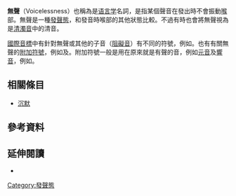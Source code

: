 {{About|1=語言學名詞|2=2020年的台灣同名電影|3=無聲 (2020年台灣電影)|4=可直譯為「無聲」的2020年韓國電影|5=收屍人 (韓國電影) }}
{{More footnotes|date=2020年10月}}
{{Expand language|en}}
{{Infobox IPA
| above = 無聲
| ipa symbol  = ◌̥
| decimal=805
}}
'''無聲'''（Voicelessness）也稱為是[[语言学|语言学]]名詞，是指某個聲音在發出時不會振動[[喉|喉]]部。無聲是一種[[發聲態|發聲態]]，和發音時喉部的其他狀態比較。不過有時也會將無聲視為是[[清濁音|清濁音]]中的清音。

[[國際音標|國際音標]]中有針對無聲或其他的子音（[[阻礙音|阻礙音]]）有不同的符號，例如{{IPA|[p b]、[t d]、[k ɡ]、[q ɢ]、[f v]及[s z]}}。也有有關無聲的[[附加符號|附加符號]]，例如{{unichar|0325|COMBINING RING BELOW|ulink=Unicode中的音标符号|cwith= }}及{{unichar|030A|COMBINING RING ABOVE|ulink=Unicode中的音标符号|cwith= }}。附加符號一般是用在原來就是有聲的音，例如[[元音|元音]]及[[響音|響音]]，例如{{IPA|[ḁ], [l̥], [ŋ̊]}}。

==相關條目==
*[[沉默|沉默]]
==參考資料==
{{reflist}}

==延伸閱讀==
*{{SOWL}}
<!--{{phonation}}-->
{{ling-stub}}
[[Category:發聲態|Category:發聲態]]
